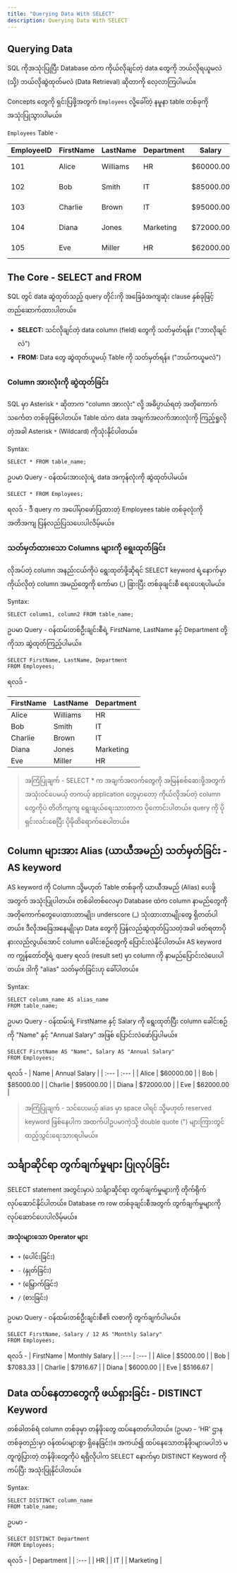 ```yaml
---
title: "Querying Data With SELECT"
description: Querying Data With SELECT
---
```


## Querying Data
SQL ကိုအသုံးပြုပြီး Database ထဲက ကိုယ်လိုချင်တဲ့ data တွေကို ဘယ်လိုရယူမ​လဲ (သို့) ဘယ်လိုဆွဲထုတ်မလဲ (Data Retrieval) ဆိုတာကို လေ့လာကြပါမယ်။ 

Concepts တွေကို ရှင်းပြဖို့အတွက် `Employees` လို့ခေါ်တဲ့ နမူနာ table တစ်ခုကို အသုံးပြုသွားပါမယ်။

`Employees` Table - 

| EmployeeID |	FirstName |	LastName |	Department | Salary |	HireDate |
| --- | --- | --- | ---- | --- | --- |
| 101	| Alice |	Williams |	HR	| $60000.00	| 2022-07-15 |
| 102	| Bob	| Smith |	IT |	$85000.00 |	2021-03-01 |
| 103	| Charlie |	Brown |	IT |	$95000.00 | 2020-05-12 |
| 104	| Diana	 | Jones |	Marketing	| $72000.00	| 2023-01-20 |
| 105 |	Eve |	Miller |	HR |	$62000.00 |	2023-09-01 |


## The Core - SELECT and FROM
SQL တွင် data ဆွဲထုတ်သည့် query တိုင်းကို အခြေခံအကျဆုံး clause နှစ်ခုဖြင့် တည်ဆောက်ထားပါတယ်။

- **SELECT:** သင်လိုချင်တဲ့ data column (field) တွေကို သတ်မှတ်ရန်။ ("ဘာလိုချင်လဲ")
- **FROM:** Data တွေ ဆွဲထုတ်ယူမယ့် Table ကို သတ်မှတ်ရန်။ ("ဘယ်ကယူမလဲ")

### Column အားလုံးကို ဆွဲထုတ်ခြင်း
SQL မှာ Asterisk `*` ဆိုတာက "column အားလုံး" လို့ အဓိပ္ပာယ်ရတဲ့ အတိုကောက် သင်္ကေတ တစ်ခုဖြစ်ပါတယ်။ 
Table ထဲက data အချက်အလက်အားလုံးကို ကြည့်ရှုလိုတဲ့အခါ Asterisk `*` (Wildcard) ကိုသုံးနိုင်ပါတယ်။

Syntax:

```
SELECT * FROM table_name;
```

ဥပမာ Query - ဝန်ထမ်းအားလုံးရဲ့ data အကုန်လုံးကို ဆွဲထုတ်ပါမယ်။

```
SELECT * FROM Employees;
```
ရလဒ် - ဒီ query က အပေါ်မှာဖော်ပြထားတဲ့ Employees table တစ်ခုလုံးကို အတိအကျ ပြန်လည်ပြသပေးပါလိမ့်မယ်။


### သတ်မှတ်ထားသော Columns များကို ရွေးထုတ်ခြင်း

လိုအပ်တဲ့ column အနည်းငယ်ကိုပဲ ရွေးထုတ်ဖို့ဆိုရင် SELECT keyword ရဲ့နောက်မှာ ကိုယ်လိုတဲ့ column အမည်တွေကို ကော်မာ (,) ခြားပြီး တစ်ခုချင်းစီ ရေးပေးရပါမယ်။

Syntax:
```
SELECT column1, column2 FROM table_name;
```

ဥပမာ Query - ဝန်ထမ်းတစ်ဦးချင်းစီရဲ့ FirstName, LastName နှင့် Department တို့ကိုသာ ဆွဲထုတ်ကြည့်ပါမယ်။

```
SELECT FirstName, LastName, Department 
FROM Employees;
```

ရလဒ် - 

| FirstName | LastName | Department |
| :--- | :--- | :--- |
| Alice | Williams | HR |
| Bob | Smith | IT |
| Charlie | Brown | IT |
| Diana | Jones | Marketing |
| Eve | Miller | HR |


> အကြံပြုချက် - SELECT * က အချက်အလက်တွေကို အမြန်စစ်ဆေးဖို့အတွက် အသုံးဝင်ပေမယ့် တကယ့် application တွေမှာတော့ ကိုယ်လိုအပ်တဲ့ column တွေကိုပဲ တိတိကျကျ ရွေးချယ်ရေးသားတာက ပိုကောင်းပါတယ်။ 
> query ကို ပိုရှင်းလင်းစေပြီး ပိုမိုထိရောက်စေပါတယ်။


## Column များအား Alias (ယာယီအမည်) သတ်မှတ်ခြင်း - **AS keyword** 
AS keyword ကို Column သို့မဟုတ် Table တစ်ခုကို ယာယီအမည် (Alias) ပေးဖို့အတွက် အသုံးပြုပါတယ်။ 
တစ်ခါတစ်လေမှာ Database ထဲက column နာမည်တွေကို အတိုကောက်တွေပေးထားတာမျိုး၊ 
underscore (_) သုံးထားတာမျိုးတွေ ရှိတတ်ပါတယ်။ ဒီလိုအခြေအနေမျိုးမှာ Data တွေကို ပြန်လည်ဆွဲထုတ်ပြသတဲ့အခါ ဖတ်ရတာပိုနားလည်လွယ်အောင် column ခေါင်းစဉ်တွေကို 
ပြောင်းလဲနိုင်ပါတယ်။ AS keyword က ကျွန်တော်တို့ရဲ့ query ရလဒ် (result set) မှာ column ကို နာမည်ပြောင်းလဲပေးပါတယ်။ 
ဒါကို "alias" သတ်မှတ်ခြင်းဟု ခေါ်ပါတယ်။

Syntax:
```
SELECT column_name AS alias_name 
FROM table_name;
```
ဥပမာ Query - ဝန်ထမ်းရဲ့ FirstName နှင့် Salary ကို ရွေးထုတ်ပြီး column ခေါင်းစဉ်ကို "Name" နှင့် "Annual Salary" အဖြစ် ပြောင်းလဲဖော်ပြပါမယ်။

```
SELECT FirstName AS "Name", Salary AS "Annual Salary"
FROM Employees;
```
ရလဒ် - 
| Name | Annual Salary |
| :--- | :--- |
| Alice | $60000.00 |
| Bob | $85000.00 |
| Charlie | $95000.00 |
| Diana | $72000.00 |
| Eve | $62000.00 |

> အကြံပြုချက် - သင်ပေးမယ့် alias မှာ space ပါရင် သို့မဟုတ် reserved keyword ဖြစ်နေပါက အထက်ပါဥပမာကဲ့သို့ double quote (") များကြားတွင် ထည့်သွင်းရေးသားရပါမယ်။

## သင်္ချာဆိုင်ရာ တွက်ချက်မှုများ ပြုလုပ်ခြင်း 
SELECT statement အတွင်းမှာပဲ သင်္ချာဆိုင်ရာ တွက်ချက်မှုများကို တိုက်ရိုက်လုပ်ဆောင်နိုင်ပါတယ်။ 
Database က row တစ်ခုချင်းစီအတွက် တွက်ချက်မှုများကို လုပ်ဆောင်ပေးပါလိမ့်မယ်။

**အသုံးများသော Operator များ**

- `+` (ပေါင်းခြင်း)
- `-` (နှုတ်ခြင်း)
- `*` (မြှောက်ခြင်း)
- `/` (စားခြင်း)

ဥပမာ Query - ဝန်ထမ်းတစ်ဦးချင်းစီ၏ လစာကို တွက်ချက်ပါမယ်။

```
SELECT FirstName, Salary / 12 AS "Monthly Salary"
FROM Employees;
```

ရလဒ် - 
| FirstName | Monthly Salary |
| :--- | :--- |
| Alice | $5000.00 |
| Bob | $7083.33 |
| Charlie | $7916.67 |
| Diana | $6000.00 |
| Eve | $5166.67 |


## Data ထပ်နေတာတွေကို ဖယ်ရှားခြင်း - **DISTINCT Keyword**

တစ်ခါတစ်ရံ column တစ်ခုမှာ တန်ဖိုးတွေ ထပ်နေတတ်ပါတယ်။ (ဥပမာ - 'HR' ဌာနတစ်ခုတည်းမှာ ဝန်ထမ်းများစွာ ရှိနေခြင်း)။ 
အကယ်၍ ထပ်နေသောတန်ဖိုးများမပါဘဲ မတူကွဲပြားတဲ့ တန်ဖိုးတွေကိုပဲ ရရှိလိုပါက SELECT နောက်မှာ DISTINCT Keyword ကိုကပ်ပြီး အသုံးပြုနိုင်ပါတယ်။

Syntax:
```
SELECT DISTINCT column_name 
FROM table_name;
```

ဥပမာ - 

```
SELECT DISTINCT Department 
FROM Employees;
```

ရလဒ် - 
| Department |
| :--- |
| HR |
| IT |
| Marketing |
